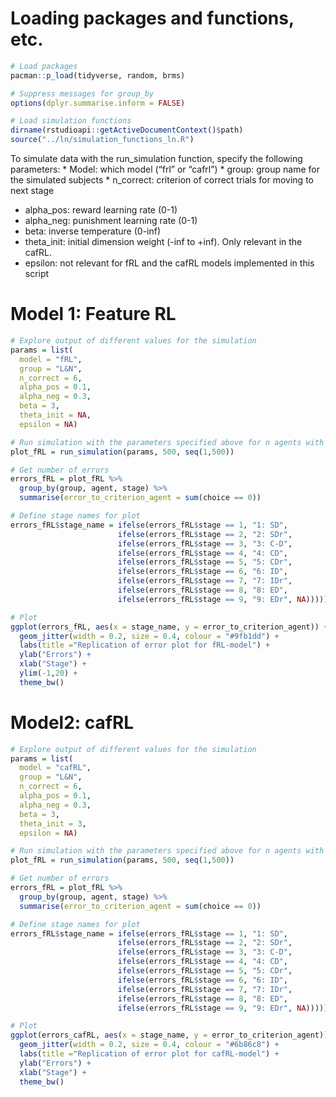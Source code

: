 
# Loading packages and functions, etc.
```r
# Load packages
pacman::p_load(tidyverse, random, brms)

# Suppress messages for group_by
options(dplyr.summarise.inform = FALSE)

# Load simulation functions
dirname(rstudioapi::getActiveDocumentContext()$path)
source("../ln/simulation_functions_ln.R")
```

To simulate data with the run_simulation function, specify the following parameters:
* Model: which model ("frl" or "cafrl")
* group: group name for the simulated subjects
* n_correct: criterion of correct trials for moving to next stage

* alpha_pos: reward learning rate (0-1)
* alpha_neg: punishment learning rate (0-1)
* beta: inverse temperature (0-inf)
* theta_init: initial dimension weight (-inf to +inf). Only relevant in the cafRL.
* epsilon: not relevant for fRL and the cafRL models implemented in this script

# Model 1: Feature RL
```r
# Explore output of different values for the simulation
params = list(
  model = "fRL",
  group = "L&N",
  n_correct = 6,
  alpha_pos = 0.1, 
  alpha_neg = 0.3,
  beta = 3,
  theta_init = NA,
  epsilon = NA)

# Run simulation with the parameters specified above for n agents with the given seeds
plot_fRL = run_simulation(params, 500, seq(1,500))

# Get number of errors
errors_fRL = plot_fRL %>% 
  group_by(group, agent, stage) %>%
  summarise(error_to_criterion_agent = sum(choice == 0))

# Define stage names for plot
errors_fRL$stage_name = ifelse(errors_fRL$stage == 1, "1: SD",
                        ifelse(errors_fRL$stage == 2, "2: SDr",
                        ifelse(errors_fRL$stage == 3, "3: C-D",
                        ifelse(errors_fRL$stage == 4, "4: CD",
                        ifelse(errors_fRL$stage == 5, "5: CDr",
                        ifelse(errors_fRL$stage == 6, "6: ID",
                        ifelse(errors_fRL$stage == 7, "7: IDr",
                        ifelse(errors_fRL$stage == 8, "8: ED",
                        ifelse(errors_fRL$stage == 9, "9: EDr", NA)))))))))

# Plot
ggplot(errors_fRL, aes(x = stage_name, y = error_to_criterion_agent)) + 
  geom_jitter(width = 0.2, size = 0.4, colour = "#9fb1dd") +
  labs(title ="Replication of error plot for fRL-model") +
  ylab("Errors") +
  xlab("Stage") +
  ylim(-1,20) + 
  theme_bw() 
```

# Model2: cafRL
```r
# Explore output of different values for the simulation
params = list(
  model = "cafRL",
  group = "L&N",
  n_correct = 6,
  alpha_pos = 0.1, 
  alpha_neg = 0.3,
  beta = 3,
  theta_init = 3,
  epsilon = NA)

# Run simulation with the parameters specified above for n agents with the given seeds
plot_fRL = run_simulation(params, 500, seq(1,500))

# Get number of errors
errors_fRL = plot_fRL %>% 
  group_by(group, agent, stage) %>%
  summarise(error_to_criterion_agent = sum(choice == 0))

# Define stage names for plot
errors_fRL$stage_name = ifelse(errors_fRL$stage == 1, "1: SD",
                        ifelse(errors_fRL$stage == 2, "2: SDr",
                        ifelse(errors_fRL$stage == 3, "3: C-D",
                        ifelse(errors_fRL$stage == 4, "4: CD",
                        ifelse(errors_fRL$stage == 5, "5: CDr",
                        ifelse(errors_fRL$stage == 6, "6: ID",
                        ifelse(errors_fRL$stage == 7, "7: IDr",
                        ifelse(errors_fRL$stage == 8, "8: ED",
                        ifelse(errors_fRL$stage == 9, "9: EDr", NA)))))))))

# Plot
ggplot(errors_cafRL, aes(x = stage_name, y = error_to_criterion_agent)) + 
  geom_jitter(width = 0.2, size = 0.4, colour = "#6b86c8") +
  labs(title ="Replication of error plot for cafRL-model") +
  ylab("Errors") +
  xlab("Stage") +
  theme_bw()
```

